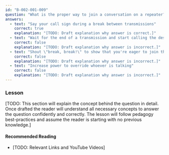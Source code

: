 ```yaml
---
id: "B-002-001-009"
question: "What is the proper way to join a conversation on a repeater?"
answers:
  - text: "Say your call sign during a break between transmissions"
    correct: true
    explanation: "[TODO: Draft explanation why answer is correct.]"
  - text: "Wait for the end of a transmission and start calling the desired party"
    correct: false
    explanation: "[TODO: Draft explanation why answer is incorrect.]"
  - text: "Shout \"break, break!\" to show that you're eager to join the conversation"
    correct: false
    explanation: "[TODO: Draft explanation why answer is incorrect.]"
  - text: "Increase power to override whoever is talking"
    correct: false
    explanation: "[TODO: Draft explanation why answer is incorrect.]"
---
```


### Lesson

[TODO: This section will explain the concept behind the question in detail. Once drafted the reader will understand all necessary concepts to answer the question confidently and correctly. The lesson will follow pedagogy best-practices and assume the reader is starting with no previous knowledge.]

#### Recommended Reading

- [TODO: Relevant Links and YouTube Videos]

